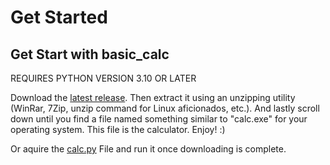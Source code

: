 # Get Started

## Get Start with basic_calc
REQUIRES PYTHON VERSION 3.10 OR LATER

Download the [latest release](https://github.com/import-brain/basic_calc/releases). Then extract it using an unzipping utility (WinRar, 7Zip, unzip command for Linux aficionados, etc.). And lastly scroll down until you find a file named something similar to "calc.exe" for your operating system. This file is the calculator. Enjoy! :)

Or aquire the [calc.py](https://github.com/import-brain/basic_calc/blob/main/calc.py) File and run it once downloading is complete.
